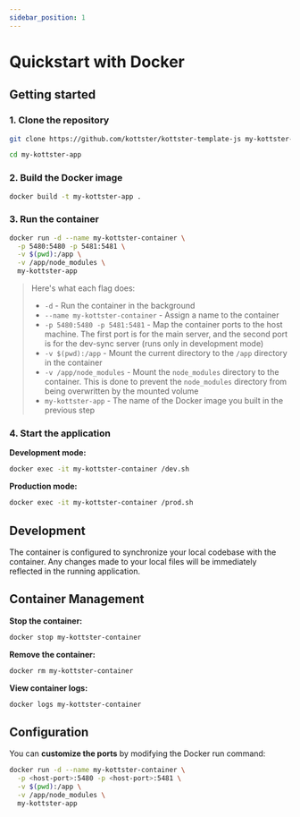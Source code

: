 ```yaml
---
sidebar_position: 1
---
```


# Quickstart with Docker

## Getting started

### 1. Clone the repository

```bash
git clone https://github.com/kottster/kottster-template-js my-kottster-app

cd my-kottster-app
```

### 2. Build the Docker image

```bash
docker build -t my-kottster-app .
```

### 3. Run the container

```bash
docker run -d --name my-kottster-container \
  -p 5480:5480 -p 5481:5481 \
  -v $(pwd):/app \
  -v /app/node_modules \
  my-kottster-app
```

> Here's what each flag does:
> - `-d` - Run the container in the background
> - `--name my-kottster-container` - Assign a name to the container
> - `-p 5480:5480 -p 5481:5481` - Map the container ports to the host machine. The first port is for the main server, and the second port is for the dev-sync server (runs only in development mode)
> - `-v $(pwd):/app` - Mount the current directory to the `/app` directory in the container
> - `-v /app/node_modules` - Mount the `node_modules` directory to the container. This is done to prevent the `node_modules` directory from being overwritten by the mounted volume
> - `my-kottster-app` - The name of the Docker image you built in the previous step

### 4. Start the application

**Development mode:**
```bash
docker exec -it my-kottster-container /dev.sh
```

**Production mode:**
```bash
docker exec -it my-kottster-container /prod.sh
```

## Development

The container is configured to synchronize your local codebase with the container. Any changes made to your local files will be immediately reflected in the running application.

## Container Management

**Stop the container:**
```bash
docker stop my-kottster-container
```

**Remove the container:**
```bash
docker rm my-kottster-container
```

**View container logs:**
```bash
docker logs my-kottster-container
```

## Configuration

You can **customize the ports** by modifying the Docker run command:

```bash
docker run -d --name my-kottster-container \
  -p <host-port>:5480 -p <host-port>:5481 \
  -v $(pwd):/app \
  -v /app/node_modules \
  my-kottster-app
```

